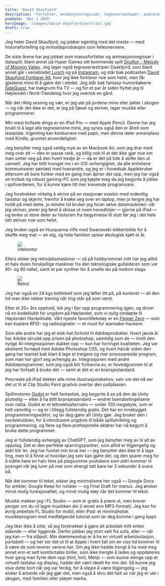 ```yaml
---
title: 'David Skaufjord'
description: 'Forfatter, animasjonsregissør, tegneserieskaper, podcaster'
pubDate: 'Dec 1 2025'
heroImage: '/images/david-skaufjord/portrait.jpg'
draft: true
---
```








<Question1/>

Jeg heter David Skaufjord, og jobber egentlig med det meste — med historiefortelling og innholdsproduksjon som fellesnevnere.

De siste årene har jeg jobbet som manusforfatter og animasjonsregissør i dataspill, blant annet på Hyper Games sitt kommende spill [Snufkin - Melody of Moomin Valley](https://store.steampowered.com/app/1808680/Snufkin_Melody_of_Moominvalley/).
Jeg lager også tegneseriestripen Daskfjord, som blant annet går i seriebladet[ Lunch](https://lunchstriper.no/) og på [Instagram](https://www.instagram.com/davidskaufjord/), og står bak podcasten [David Skaufjord Forklarer Alt](https://play.pod.space/davidskaufjordforklareralt/), hvor jeg ikke forklarer noe som helst, men får gjestene mine til å gjøre det i stedet.
Jeg står bak fantasy-humorbøkene [SideQuest](https://www.outland.no/p-lik-og-del-hc-sidequest-9788242972521), har bakgrunn fra TV — og for et par år siden flyttet jeg til Høylandet i Nord-Trøndelag hvor jeg overtok en gård.

Når det riktig sesong og vær, er jeg ute på jordene mine eller jakter i skogen — og når det ikke er det, er jeg på fjøset og skriver, lager musikk eller programmerer.

<Question2/>

Min mest trofaste dings er en iPad Pro — med Apple Pencil. Denne har jeg brukt til å lage alle tegneseriene mine, jeg synes også den er ålreit som leseplate. Ingenting kan konkurrere med papir, men denne deler annenplass med Kindle, grunnet anvendelighet.

Jeg benytter meg også veldig mye av en Macbook Air, som jeg drar med meg over alt — den er passe rask, og billig nok til at det ikke gjør noe om man setter seg på den hvert tredje år — da er det på tide å skifte den ut uansett. Jeg har blitt tvunget inn i en iOS-avhengighet, da alle enhetene kommuniserer sømløst med hverandre, og jeg er i hovedsak Applebruker ettersom alt bare funker med en gang man åpner det opp, men jeg har også en trofast og robust gaming-PC som jeg kjøpte meg da jeg begynte å jobbe i spillverdenen, for å kunne kjøre litt mer krevende programvare.

Jeg foretrekker virkelig å skrive på en stasjonær maskin med ordentlig tastatur og skjerm, fremfor å krøke seg over en laptop, men jo lengre jeg har holdt på med dette, jo mindre tid bruker jeg foran selve datamaskinen: når jeg skriver, pleier jeg først å skisse ut noen hovedlinjer — gjerne på iPad — og tenke ut store deler av historien fra begynnelse til slutt før jeg i det hele tatt skriver noe som helst.

Jeg bruker også en Husquarna-rifle med Swarowski-kikkertsikte for å skaffe meg mat — en elg, og hele familien spiser økologisk kjøtt et år.

<figure>
    <img src='/images/david-skaufjord/hunting.jpg'/>
    <figcaption>
        Utekontor
    </figcaption>
</figure>

Ellers elsker jeg retrodatamaskiner — så på hobbyrommet mitt har jeg alltid et halv dusin forskjellige maskiner fra den teknologiske gullalderen som var 80- og 90-tallet, samt et par synther for å smelle løs på mellom slaga.

<figure>
    <img src='/images/david-skaufjord/retro.jpg'/>
    <figcaption>
        Retro!
    </figcaption>
</figure>

Jeg har også en 24 kgs kettlebell som jeg løfter litt på, på kontoret — all den tid man ikke rekker trening når ting står på som verst.

Etter et 20+ års opphold, tok jeg i fjor opp programmering igjen, og driver nå en kodeklubb for ungdom på Høylandet, som vi nylig omdøpte til _Høylandet Hackeklubb._ Vårt nyeste favorittleketøy er en [Flipper Zero](https://flipperzero.one/) — som kan kopiere RFID- og radiosignaler — et must for wannabe-hackere.

<Question3/>

Som alle andre har jeg et elsk-hat forhold til Adobeprodukter. Hvert jævla år har Adobe skrudd opp prisen på photoshop, samtidig som de — inntil den nylige AI-integreasjonen dukket opp — kun har forringet kvaliteten. Jeg var ekstremt fornøyd med Adobe Photoshop CS5, og hvert halvår siden den gang har teamet bak klart å lage et treigere og mer provoserende program, som man har gjort seg avhengig av. Integrasjonen med andre Adobeprogrammer, som jeg også blir forbanna av, er hovedgrunnen til at jeg har fortsatt å bruke det — samt at det er en bransjestandard.

Procreate på iPad dekker alle mine illustrasjonsbehov, selv om det nå ser det ut til at Clip Studio Paint gradvis overtar den pallplassen.

Spillmotoren [Godot ](https://godotengine.org/)er helt fantastisk, jeg begynte å se på den da Unity plutselig — etter å ha blitt bransjestandard — endret lisensbetingelsene over natta. Godot er et lettvektsalternativ — under 100 megabyte, som er helt vanvittig — og er i tillegg fullstendig gratis. Det har en innebygget programmeringseditor, og lar deg gjøre alt Unity gjør. Jeg bruker den i hackeklubben, for å introdusere ungdom til både spillutvikling og programmering, og flere og flere profesjonelle aktører har nå begynt å bruke dette programmet.

Jeg er fullstendig avhengig av ChatGPT, som jeg benytter meg av til alt av oppslag. Det er den perfekte sparringspartner, som alltid er tilgjengelig og aldri blir lei. Jeg har funnet min bruk her — jeg benytter den ikke til å lage ting, men til å finne ut hvordan jeg selv kan gjøre det, og den sparer meg for å måtte høre en halv time på plagsomme youtubere som aldri kommer til poenget når jeg lurer på noe som strengt tatt bare tar 3 sekunder å svare på.

Når det kommer til tekst, elsker jeg minimalisme her også — Google Docs for artikler, Google Keep for notater — og Final Draft for manus. Jeg ønsker minst mulig funksjonalitet, og minst mulig støy når det kommer til tekst.

Musikk mekker jeg i FL Studio — som er gratis å prøve ut, men krever penger om du vil lagre musikken din (i annet enn MP3-format). Jeg kan for øvrig anbefale FL Studio for mobil, eller iPad: et minimalistisk musikkprogram med medfølgende tutorial som lar deg komme i gang kjapt.

<Question4/>

Jeg liker ikke å sitte, så jeg foretrekker å gjøre alt arbeidet mitt enten stående — eller liggende. Derfor jobber jeg stort sett fra sofa, eller — når jeg kan — fra ståpult. Min drømmesetup er å ha en virtuell arbeidsstasjon, portabelt — og her ser det ut til at Apple i hvert fall om en viss tid kommer til å være de som leverer varene her. Om jeg ikke hadde trengt å ha med meg annet enn et sett komfortable briller, som ikke trengte å lades og oppdateres hver gang man fyrte dem opp (hint, hint, Meta) — som kunne slenge opp et virtuelt tastatur og display, hadde det vært ideelt for min del. Så kunne jeg stue dette bort når jeg var ferdig, for å slippe å være tilgjengelig — jeg elsker å arbeide når jeg gjør det, men også å skru det helt av når jeg er ute i skogen, med familien eller pløyer marka.
